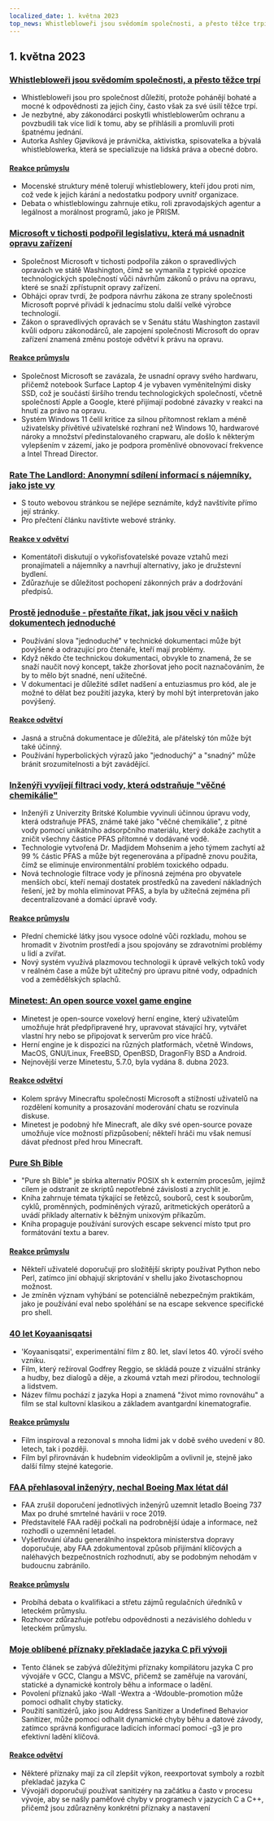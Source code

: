 ```yaml
---
localized_date: 1. května 2023
top_news: Whistlebloweři jsou svědomím společnosti, a přesto těžce trpí
---
```




<CallToAction />

<Steps>

## 1. května 2023

### [Whistlebloweři jsou svědomím společnosti, a přesto těžce trpí](https://covertactionmagazine.com/2023/04/25/whistleblowers-are-the-conscience-of-society-yet-suffer-gravely-for-trying-to-hold-the-rich-and-powerful-accountable-for-their-sins/)

- Whistlebloweři jsou pro společnost důležití, protože pohánějí bohaté a mocné k odpovědnosti za jejich činy, často však za své úsilí těžce trpí.
- Je nezbytné, aby zákonodárci poskytli whistleblowerům ochranu a povzbudili tak více lidí k tomu, aby se přihlásili a promluvili proti špatnému jednání.
- Autorka Ashley Gjøviková je právnička, aktivistka, spisovatelka a bývalá whistleblowerka, která se specializuje na lidská práva a obecné dobro.

#### [Reakce průmyslu](http://news.ycombinator.com/item?id=35762780)

- Mocenské struktury méně tolerují whistleblowery, kteří jdou proti nim, což vede k jejich kárání a nedostatku podpory uvnitř organizace.
- Debata o whistleblowingu zahrnuje etiku, roli zpravodajských agentur a legálnost a morálnost programů, jako je PRISM.

### [Microsoft v tichosti podpořil legislativu, která má usnadnit opravu zařízení](https://grist.org/technology/microsoft-right-to-repair-quietly-supported-legislation-to-make-it-easier-to-fix-devices-heres-why-thats-a-big-deal/)

- Společnost Microsoft v tichosti podpořila zákon o spravedlivých opravách ve státě Washington, čímž se vymanila z typické opozice technologických společností vůči návrhům zákonů o právu na opravu, které se snaží zpřístupnit opravy zařízení.
- Obhájci oprav tvrdí, že podpora návrhu zákona ze strany společnosti Microsoft poprvé přivádí k jednacímu stolu další velké výrobce technologií.
- Zákon o spravedlivých opravách se v Senátu státu Washington zastavil kvůli odporu zákonodárců, ale zapojení společnosti Microsoft do oprav zařízení znamená změnu postoje odvětví k právu na opravu.

#### [Reakce průmyslu](http://news.ycombinator.com/item?id=35758842)

- Společnost Microsoft se zavázala, že usnadní opravy svého hardwaru, přičemž notebook Surface Laptop 4 je vybaven vyměnitelnými disky SSD, což je součástí širšího trendu technologických společností, včetně společností Apple a Google, které přijímají podobné závazky v reakci na hnutí za právo na opravu.
- Systém Windows 11 čelil kritice za silnou přítomnost reklam a méně uživatelsky přívětivé uživatelské rozhraní než Windows 10, hardwarové nároky a množství předinstalovaného crapwaru, ale došlo k některým vylepšením v zázemí, jako je podpora proměnlivé obnovovací frekvence a Intel Thread Director.

### [Rate The Landlord: Anonymní sdílení informací s nájemníky, jako jste vy](https://ratethelandlord.org)

- S touto webovou stránkou se nejlépe seznámíte, když navštívíte přímo její stránky.
- Pro přečtení článku navštivte webové stránky.

#### [Reakce v odvětví](http://news.ycombinator.com/item?id=35759016)

- Komentátoři diskutují o vykořisťovatelské povaze vztahů mezi pronajímateli a nájemníky a navrhují alternativy, jako je družstevní bydlení.
- Zdůrazňuje se důležitost pochopení zákonných práv a dodržování předpisů.

### [Prostě jednoduše - přestaňte říkat, jak jsou věci v našich dokumentech jednoduché](https://justsimply.dev/)

- Používání slova "jednoduché" v technické dokumentaci může být povýšené a odrazující pro čtenáře, kteří mají problémy.
- Když někdo čte technickou dokumentaci, obvykle to znamená, že se snaží naučit nový koncept, takže zhoršovat jeho pocit naznačováním, že by to mělo být snadné, není užitečné.
- V dokumentaci je důležité sdílet nadšení a entuziasmus pro kód, ale je možné to dělat bez použití jazyka, který by mohl být interpretován jako povýšený.

#### [Reakce odvětví](http://news.ycombinator.com/item?id=35759449)

- Jasná a stručná dokumentace je důležitá, ale přátelský tón může být také účinný.
- Používání hyperbolických výrazů jako "jednoduchý" a "snadný" může bránit srozumitelnosti a být zavádějící.

### [Inženýři vyvíjejí filtraci vody, která odstraňuje "věčné chemikálie"](https://news.ubc.ca/2023/03/22/new-ubc-water-treatment-zaps-forever-chemicals-for-good/)

- Inženýři z Univerzity Britské Kolumbie vyvinuli účinnou úpravu vody, která odstraňuje PFAS, známé také jako "věčné chemikálie", z pitné vody pomocí unikátního adsorpčního materiálu, který dokáže zachytit a zničit všechny částice PFAS přítomné v dodávané vodě.
- Technologie vytvořená Dr. Madjidem Mohsenim a jeho týmem zachytí až 99 % částic PFAS a může být regenerována a případně znovu použita, čímž se eliminuje environmentální problém toxického odpadu.
- Nová technologie filtrace vody je přínosná zejména pro obyvatele menších obcí, kteří nemají dostatek prostředků na zavedení nákladných řešení, jež by mohla eliminovat PFAS, a byla by užitečná zejména při decentralizované a domácí úpravě vody.

#### [Reakce průmyslu](http://news.ycombinator.com/item?id=35764476)

- Přední chemické látky jsou vysoce odolné vůči rozkladu, mohou se hromadit v životním prostředí a jsou spojovány se zdravotními problémy u lidí a zvířat.
- Nový systém využívá plazmovou technologii k úpravě velkých toků vody v reálném čase a může být užitečný pro úpravu pitné vody, odpadních vod a zemědělských splachů.

### [Minetest: An open source voxel game engine](https://www.minetest.net/)

- Minetest je open-source voxelový herní engine, který uživatelům umožňuje hrát předpřipravené hry, upravovat stávající hry, vytvářet vlastní hry nebo se připojovat k serverům pro více hráčů.
- Herní engine je k dispozici na různých platformách, včetně Windows, MacOS, GNU/Linux, FreeBSD, OpenBSD, DragonFly BSD a Android.
- Nejnovější verze Minetestu, 5.7.0, byla vydána 8. dubna 2023.

#### [Reakce odvětví](http://news.ycombinator.com/item?id=35766570)

- Kolem správy Minecraftu společností Microsoft a stížností uživatelů na rozdělení komunity a prosazování moderování chatu se rozvinula diskuse.
- Minetest je podobný hře Minecraft, ale díky své open-source povaze umožňuje více možností přizpůsobení; někteří hráči mu však nemusí dávat přednost před hrou Minecraft.

### [Pure Sh Bible](https://github.com/dylanaraps/pure-sh-bible)

- "Pure sh Bible" je sbírka alternativ POSIX sh k externím procesům, jejímž cílem je odstranit ze skriptů nepotřebné závislosti a zrychlit je.
- Kniha zahrnuje témata týkající se řetězců, souborů, cest k souborům, cyklů, proměnných, podmíněných výrazů, aritmetických operátorů a uvádí příklady alternativ k běžným unixovým příkazům.
- Kniha propaguje používání surových escape sekvencí místo tput pro formátování textu a barev.

#### [Reakce průmyslu](http://news.ycombinator.com/item?id=35765707)

- Někteří uživatelé doporučují pro složitější skripty používat Python nebo Perl, zatímco jiní obhajují skriptování v shellu jako životaschopnou možnost.
- Je zmíněn význam vyhýbání se potenciálně nebezpečným praktikám, jako je používání eval nebo spoléhání se na escape sekvence specifické pro shell.

### [40 let Koyaanisqatsi](https://www.thecurb.com.au/40-years-of-koyaanisqatsi/)

- 'Koyaanisqatsi', experimentální film z 80. let, slaví letos 40. výročí svého vzniku.
- Film, který režíroval Godfrey Reggio, se skládá pouze z vizuální stránky a hudby, bez dialogů a děje, a zkoumá vztah mezi přírodou, technologií a lidstvem.
- Název filmu pochází z jazyka Hopi a znamená "život mimo rovnováhu" a film se stal kultovní klasikou a základem avantgardní kinematografie.

#### [Reakce průmyslu](http://news.ycombinator.com/item?id=35764584)

- Film inspiroval a rezonoval s mnoha lidmi jak v době svého uvedení v 80. letech, tak i později.
- Film byl přirovnáván k hudebním videoklipům a ovlivnil je, stejně jako další filmy stejné kategorie.

### [FAA přehlasoval inženýry, nechal Boeing Max létat dál](https://apnews.com/article/boeing-max-crashes-faa-ea8fac0ad2758b08c58d2d64756fbf37)

- FAA zrušil doporučení jednotlivých inženýrů uzemnit letadlo Boeing 737 Max po druhé smrtelné havárii v roce 2019.
- Představitelé FAA raději počkali na podrobnější údaje a informace, než rozhodli o uzemnění letadel.
- Vyšetřování úřadu generálního inspektora ministerstva dopravy doporučuje, aby FAA zdokumentoval způsob přijímání klíčových a naléhavých bezpečnostních rozhodnutí, aby se podobným nehodám v budoucnu zabránilo.

#### [Reakce průmyslu](http://news.ycombinator.com/item?id=35761706)

- Probíhá debata o kvalifikaci a střetu zájmů regulačních úředníků v leteckém průmyslu.
- Rozhovor zdůrazňuje potřebu odpovědnosti a nezávislého dohledu v leteckém průmyslu.

### [Moje oblíbené příznaky překladače jazyka C při vývoji](https://nullprogram.com/blog/2023/04/29/)

- Tento článek se zabývá důležitými příznaky kompilátoru jazyka C pro vývojáře v GCC, Clangu a MSVC, přičemž se zaměřuje na varování, statické a dynamické kontroly běhu a informace o ladění.
- Povolení příznaků jako -Wall -Wextra a -Wdouble-promotion může pomoci odhalit chyby staticky.
- Použití sanitizérů, jako jsou Address Sanitizer a Undefined Behavior Sanitizer, může pomoci odhalit dynamické chyby běhu a datové závody, zatímco správná konfigurace ladicích informací pomocí -g3 je pro efektivní ladění klíčová.

#### [Reakce odvětví](http://news.ycombinator.com/item?id=35758898)

- Některé příznaky mají za cíl zlepšit výkon, reexportovat symboly a rozbít překladač jazyka C
- Vývojáři doporučují používat sanitizéry na začátku a často v procesu vývoje, aby se našly paměťové chyby v programech v jazycích C a C++, přičemž jsou zdůrazněny konkrétní příznaky a nastavení

</Steps>
